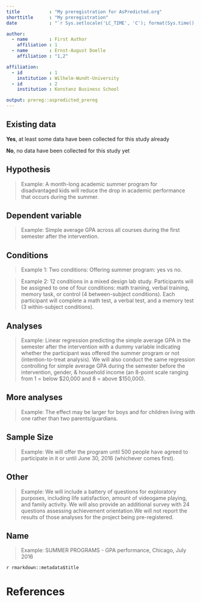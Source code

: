 ```yaml
---
title           : "My preregistration for AsPredicted.org"
shorttitle      : "My preregistration"
date            : "`r Sys.setlocale('LC_TIME', 'C'); format(Sys.time(), '%d\\\\. %B %Y')`"

author: 
  - name        : First Author
    affiliation : 1
  - name        : Ernst-August Doelle
    affiliation : "1,2"

affiliation:
  - id          : 1
    institution : Wilhelm-Wundt-University
  - id          : 2
    institution : Konstanz Business School

output: prereg::aspredicted_prereg
---
```


<!-- To keep pre-registrations to a reasonable length for readers, we recommend answers fit within a single page .pdf document, roughly 3200 characters. Read more about this here: https://aspredicted.org/messages/why_limits.php -->


## Existing data
<!-- Have any data been collected for this study already? Note: You must answer 'No' to submit this pre-registration at AsPredicted.org. -->

**Yes**, at least some data have been collected for this study already

**No**, no data have been collected for this study yet


## Hypothesis
<!-- What's the main question being asked or hypothesis being tested in this study? Providing a short name for each hypothesis (e.g. H1, H2, etc.) will later allow you to easily relate your hypotheses to statistical tests in your analysis plan. -->

> Example: A month-long academic summer program for disadvantaged kids will reduce the drop in academic performance that occurs during the summer.


## Dependent variable
<!-- Describe the key dependent variable(s) specifying how they will be measured. -->

> Example: Simple average GPA across all courses during the first semester after the intervention.


## Conditions
<!-- How many and which conditions will participants be assigned to? -->

> Example 1: Two conditions: Offering summer program: yes vs no.

> Example 2: 12 conditions in a mixed design lab study. Participants will be assigned to one of four conditions: math training, verbal training, memory task, or control (4 between-subject conditions). Each participant will complete a math test, a verbal test, and a memory test (3 within-subject conditions).


## Analyses
<!-- Specify exactly which analyses you will conduct to examine the main question/hypothesis. -->

> Example: Linear regression predicting the simple average GPA in the semester after the intervention with a dummy variable indicating whether the participant was offered the summer program or not (intention-to-treat analysis). We will also conduct the same regression controlling for simple average GPA during the semester before the intervention, gender, & household income (an 8-point scale ranging from 1 = below $20,000 and 8 = above $150,000).


## More analyses
<!-- Any secondary analyses? -->

> Example: The effect may be larger for boys and for children living with one rather than two parents/guardians.


## Sample Size
<!-- How many observations will be collected or what will determine sample size? No need to justify decision, but be precise about _exactly_ how the number will be determined. -->

> Example: We will offer the program until 500 people have agreed to participate in it or until June 30, 2016 (whichever comes first).


## Other
<!-- Anything else you would like to pre-register? (e.g., data exclusions, variables collected for exploratory purposes, unusual analyses planned?) -->

> Example: We will include a battery of questions for exploratory purposes, including life satisfaction, amount of videogame playing, and family activity. We will also provide an additional survey with 24 questions assessing achievement orientation.We will not report the results of those analyses for the project being pre-registered.


## Name
<!-- Give a title for this AsPredicted pre-registration. Suggestion: use the name of the project, followed by study description. -->

> Example: SUMMER PROGRAMS - GPA performance, Chicago, July 2016

`r rmarkdown::metadata$title`


# References
## 
\vspace{-2pc}
\setlength{\parindent}{-0.5in}
\setlength{\leftskip}{-1in}
\setlength{\parskip}{8pt}
\noindent
